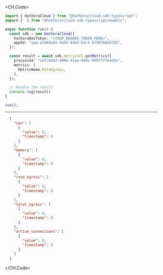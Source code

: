 
<CH.Code>
```typescript GetMetrics.ts
import { HathoraCloud } from "@hathora/cloud-sdk-typescript";
import {  } from "@hathora/cloud-sdk-typescript/models";

async function run() {
  const sdk = new HathoraCloud({
    hathoraDevToken: "<YOUR_BEARER_TOKEN_HERE>",
    appId: "app-af469a92-5b45-4565-b3c4-b79878de67d2",
  });

  const result = await sdk.metricsV1.getMetrics({
    processId: "cbfcddd2-0006-43ae-996c-995fff7bed2e",
    metrics: [
      MetricName.RateEgress,
    ],
  });

  // Handle the result
  console.log(result)
}

run();
```
---

```json Example Response
  {
    "cpu": [
      {
        "value": 0,
        "timestamp": 0
      }
    ],
    "memory": [
      {
        "value": 0,
        "timestamp": 0
      }
    ],
    "rate_egress": [
      {
        "value": 0,
        "timestamp": 0
      }
    ],
    "total_egress": [
      {
        "value": 0,
        "timestamp": 0
      }
    ],
    "active_connections": [
      {
        "value": 0,
        "timestamp": 0
      }
    ]
  }
```
</CH.Code>
